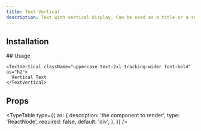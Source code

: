 ```yaml
---
title: Text Vertical
description: Text with vertical display, Can be used as a title or a subtitle.
---
```


<ComponentPreview name="text-vertical-demo" />

## Installation

<ComponentInstallation name="text-vertical" />
## Usage

```tsx
<TextVertical className="uppercase text-2xl tracking-wider font-bold" as="h2">
  Vertical Text
</TextVertical>
```

## Props

<TypeTable
  type={{
    as: {
      description: 'the component to render',
      type: 'ReactNode',
      required: false,
      default: 'div',
    },
  }}
/>
